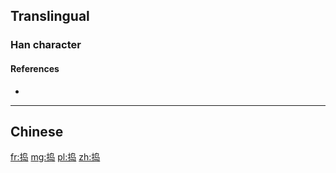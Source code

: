 {{also|搗}}

==Translingual==

===Han character===
{{Han char|rn=64|rad=手|as=07|sn=10|four=|canj=QPYU|ids=⿰扌岛}}

====References====
* {{Han ref|kx=0434.241|hdz=31887.020|uh=6363}}

----

==Chinese==
{{zh-see|搗}}

[[fr:捣]]
[[mg:捣]]
[[pl:捣]]
[[zh:捣]]